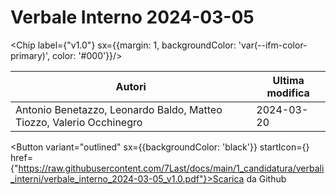 

# Verbale Interno 2024-03-05

<Chip label={"v1.0"} sx={{margin: 1, backgroundColor: 'var(--ifm-color-primary)', color: '#000'}}/>



|                               Autori                               |Ultima modifica|
|--------------------------------------------------------------------|---------------|
|Antonio Benetazzo, Leonardo Baldo, Matteo Tiozzo, Valerio Occhinegro|   2024-03-20  |

<Button variant="outlined" sx={{backgroundColor: 'black'}} startIcon={<GithubIcon />} href={"https://raw.githubusercontent.com/7Last/docs/main/1_candidatura/verbali_interni/verbale_interno_2024-03-05_v1.0.pdf"}>Scarica da Github</Button>